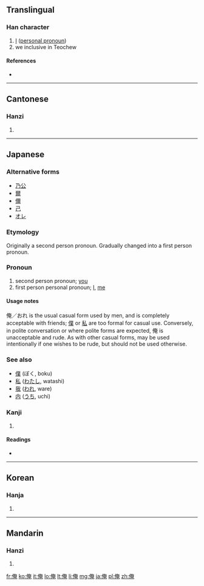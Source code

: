 ==Translingual==

===Han character===
{{Han char|rn=9|rad=人|as=08|sn=10|four=2421<sub>6</sub>|canj=人大中山 (OKLU)|ids=⿰[[亻]][[奄]]}}

# [[I]] ([[personal pronoun]])
# we inclusive in Teochew

====References====
* {{Han ref|kx=0106.210|dkj=00736|dj=0227.040|hdz=10173.020|uh=4FFA|ud=20474|bh=ADCD|bd=44493}}

----

==Cantonese==

===Hanzi===
{{yue-hanzi|jyut=|y=yim3}}

# {{defn|lang=yue|sort=人08}}

----

==Japanese==

===Alternative forms===
* [[乃公]]
* [[爾]]
* [[儞]]
* [[己]]
* [[オレ]]

===Etymology===
Originally a second person pronoun. Gradually changed into a first person pronoun.

===Pronoun===
{{ja-pos|k|pronoun|hira=おれ|rom=ore}}
# second person pronoun; [[you]]
# first person personal pronoun; [[I]], [[me]]

====Usage notes====
俺／おれ is the usual casual form used by men, and is completely acceptable with friends; [[僕]] or [[私]] are too formal for casual use. Conversely, in polite conversation or where polite forms are expected, 俺 is unacceptable and rude. As with other casual forms, may be used intentionally if one wishes to be rude, but should not be used otherwise.

===See also===
* [[僕]] (ぼく, boku) {{qualifier|generally used by males}}
* [[私]] ([[わたし]], watashi)
* [[我]] ([[われ]], ware)
* [[内]] ([[うち]], uchi) {{qualifier|female, Kansai}}

===Kanji===
{{ja-kanji|grade=|rs=人08}}

# {{defn|lang=ja|sort=人08}}

====Readings====
* {{ja-readings|on=[[えん]] (en)|kun=[[おれ]] (ore)}}

----

==Korean==

===Hanja===
{{ko-hanja|hangeul=[[엄]], [[업]]|rv=eom, eop|mr=ŏm, ŏp}}

# {{defn|lang=ko|sort=人08}}

----

==Mandarin==

===Hanzi===
{{cmn-hanzi|pin=[[ǎn]] ([[an3]])|wg=an<sup>3</sup>}}

# {{defn|lang=cmn|sort=人08}}

[[fr:俺]]
[[ko:俺]]
[[it:俺]]
[[lo:俺]]
[[lt:俺]]
[[li:俺]]
[[mg:俺]]
[[ja:俺]]
[[pl:俺]]
[[zh:俺]]